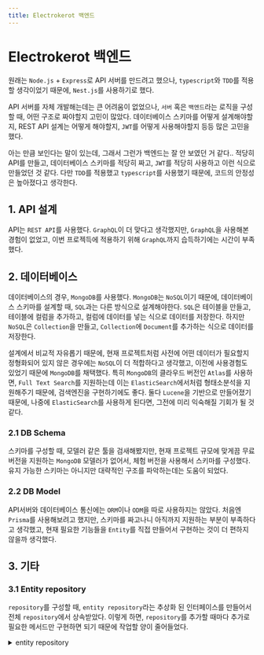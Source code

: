 ```yaml
---
title: Electrokerot 백엔드
---
```



# Electrokerot 백엔드

원래는 `Node.js` + `Express`로 API 서버를 만드려고 했으나, `typescript`와 `TDD`를 적용할
생각이었기 때문에, `Nest.js`를 사용하기로 했다.

API 서버를 자체 개발해는데는 큰 어려움이 없었으나, `서버` 혹은 `백엔드`라는 로직을 구성할 때,
어떤 구조로 짜야할지 고민이 많았다. 데이터베이스 스키마를 어떻게 설계해야할지, REST API 설계는
어떻게 해야할지, `JWT`를 어떻게 사용해야할지 등등 많은 고민을 했다.

아는 만큼 보인다는 말이 있는데, 그래서 그런가 백엔드는 잘 안 보였던 거 같다.. 적당히
API를 만들고, 데이터베이스 스키마를 적당히 짜고, `JWT`를 적당히 사용하고 이런 식으로
만들었던 것 같다. 다만 `TDD`를 적용했고 `typescript`를 사용했기 때문에, 코드의 안정성은
높아졌다고 생각한다.

## 1. API 설계

API는 `REST API`를 사용했다. `GraphQL`이 더 맞다고 생각했지만, `GraphQL`을 사용해본 경험이
없었고, 이번 프로젝득에 적용하기 위해 `GraphQL`까지 습득하기에는 시간이 부족했다.

## 2. 데이터베이스

데이터베이스의 경우, `MongoDB`를 사용했다. `MongoDB`는 `NoSQL`이기 때문에, 데이터베이스 스키마를
설계할 때, `SQL`과는 다른 방식으로 설계해야한다. `SQL`은 테이블을 만들고, 테이블에 컬럼을
추가하고, 컬럼에 데이터를 넣는 식으로 데이터를 저장한다. 하지만 `NoSQL`은 `Collection`을
만들고, `Collection`에 `Document`를 추가하는 식으로 데이터를 저장한다.

설계에서 비교적 자유롭기 때문에, 현재 프로젝트처럼 사전에 어떤 데이터가 필요할지 정형화되어 있지
않은 경우에는 `NoSQL`이 더 적합하다고 생각했고, 이전에 사용경험도 있었기 때문에
`MongoDB`를 채택했다. 특히 `MongoDB`의 클라우드 버전인 `Atlas`를 사용하면, `Full Text Search`를
지원하는데 이는 `ElasticSearch`에서처럼 형태소분석을 지원해주기 때문에, 검색엔진을
구현하기에도 좋다. 둘다 `Lucene`을 기반으로 만들어졌기 때문에, 나중에 `ElasticSearch`를
사용하게 된다면, 그전에 미리 익숙해질 기회가 될 것 같다.

### 2.1 DB Schema

스키마를 구성할 때, 모델러 같은 툴을 검새해봤지만, 현재 프로젝트 규모에 맞게끔
무료 버전을 지원하는 `MongoDB` 모델러가 없어서, 체험 버전을 사용해서 스키마를 구성했다.
유지 가능한 스키마는 아니지만 대략적인 구조를 파악하는데는 도움이 되었다.


<Screenshot alt="db schema" src={DbSchemaScreenshot} caption="db schema" />

### 2.2 DB Model

API서버와 데이터베이스 통신에는 `ORM`이나 `ODM`을 따로 사용하지는 않았다. 처음엔
`Prisma`를 사용해보려고 했지만, 스키마를 짜고나니 아직까지 지원하는 부분이
부족하다고 생각했고, 현재 필요한 기능들을 `Entity`를 직접 만들어서 구현하는 것이
더 편하지 않을까 생각했다.

## 3. 기타

### 3.1 Entity repository

`repository`를 구성할 때, `entity repository`라는 추상화 된 인터페이스를 만들어서
전체 `repository`에서 상속받았다. 이렇게 하면, `repository`를 추가할 때마다
추가로 필요한 메서드만 구현하면 되기 때문에 작업할 양이 줄어들었다.

<details>
<summary>entity repository</summary>

```ts entity.repository.ts
abstract class EntityRepository<T> {
  protected readonly collection: Collection
  protected readonly classConstructor: ClassConstructor<T>

  constructor(
    db: Db,
    collectionName: CollectionName,
    classConstructor: ClassConstructor<T>
  ) {
    this.collection = db.collection(collectionName)
    this.classConstructor = classConstructor
  }

  protected async create(entity: Partial<T>) {
    return (await this.collection.insertOne(entity)).insertedId
  }

  protected async find(filter: Filter<Partial<T>>) {
    return plainToInstance(
      this.classConstructor,
      this.collection.find<T>(filter).toArray()
    )
  }

  protected async findById(_id: ObjectId) {
    return plainToInstance(
      this.classConstructor,
      await this.collection.findOne<T>({ _id })
    )
  }

  protected async findOne(filter: Filter<Partial<T>>) {
    return plainToInstance(
      this.classConstructor,
      await this.collection.findOne<T>(filter)
    )
  }

  protected async findMany(filter: Filter<Partial<T>>) {
    return plainToInstance(
      this.classConstructor,
      await this.collection.find<T>(filter).toArray()
    )
  }

  protected async updateById(_id: ObjectId, entity: Partial<T>) {
    return (await this.collection.updateOne({ _id }, { $set: entity }))
      .modifiedCount
  }

  protected async updateOne(filter: Filter<Partial<T>>, entity: Partial<T>) {
    return (await this.collection.updateOne(filter, { $set: entity }))
      .modifiedCount
  }

  protected async updateMany(filter: Filter<Partial<T>>, entity: Partial<T>) {
    return (await this.collection.updateMany(filter, { $set: entity }))
      .modifiedCount
  }

  protected async deleteOne(filter: Filter<Partial<T>>) {
    return (await this.collection.deleteOne(filter)).deletedCount
  }

  protected async countDocuments(filter: Filter<Partial<T>>) {
    return await this.collection.countDocuments(filter)
  }

  protected async aggregate(pipeline: any[]) {
    return plainToInstance(
      this.classConstructor,
      await this.collection.aggregate<T>(pipeline).toArray()
    )
  }
}
```

</details>

